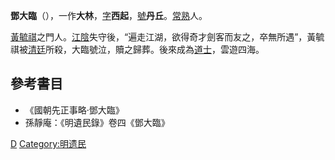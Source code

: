 '''鄧大臨'''（{{bd|?||?||}}），一作'''大林'''，[[表字|字]]'''西起'''，[[號|號]]'''丹丘'''。[[常熟|常熟]]人。

[[黃毓祺|黃毓祺]]之門人。[[江陰|江陰]]失守後，“遍走江湖，欲得奇才劍客而友之，卒無所遇”，黃毓祺被[[清廷|清廷]]所殺，大臨號泣，贖之歸葬。後來成為[[道士|道士]]，雲遊四海。

==參考書目==
* 《國朝先正事略·鄧大臨》
* 孫靜庵：《明遺民錄》卷四《鄧大臨》

[[Category:明朝道教人物|D]]
[[Category:明遗民|Category:明遗民]]
{{清朝人物小作品}}
